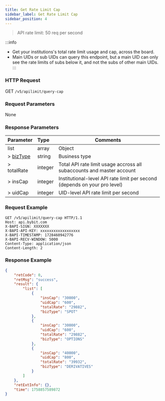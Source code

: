 ```yaml
---
title: Get Rate Limit Cap
sidebar_label: Get Rate Limit Cap
sidebar_position: 4
---
```


> API rate limit: 50 req per second

:::info
* Get your institutions's total rate limit usage and cap, across the board.
* Main UIDs or sub UIDs can query this endpoint, but a main UID can only see the rate limits of subs below it, and not the subs of other main UIDs.
:::

### HTTP Request
GET `/v5/apilimit/query-cap`

### Request Parameters
None

### Response Parameters
| Parameter | Type | Comments|
|:----- |:-----|----- |
|list |array |Object|
|> [bizType](/docs/v5/enum#biztype) |string|Business type |
|> totalRate |integer|Total API rate limit usage accross all subaccounts and master account |
|> insCap |integer|Institutional-level API rate limit per second (depends on your pro level) |
|> uidCap |integer|UID-level API rate limit per second |

### Request Example
```http
GET /v5/apilimit/query-cap HTTP/1.1
Host: api.bybit.com
X-BAPI-SIGN: XXXXXXX
X-BAPI-API-KEY: xxxxxxxxxxxxxxxxxx
X-BAPI-TIMESTAMP: 1728460942776
X-BAPI-RECV-WINDOW: 5000
Content-Type: application/json
Content-Length: 2
```

### Response Example
```json
{
    "retCode": 0,
    "retMsg": "success",
    "result": {
        "list": [
            {
                "insCap": "30000",
                "uidCap": "600",
                "totalRate": "29882",
                "bizType": "SPOT"
            },
            {
                "insCap": "30000",
                "uidCap": "600",
                "totalRate": "29882",
                "bizType": "OPTIONS"
            },
            {
                "insCap": "40000",
                "uidCap": "800",
                "totalRate": "39932",
                "bizType": "DERIVATIVES"
            }
        ]
    },
    "retExtInfo": {},
    "time": 1758857589872
}
```

